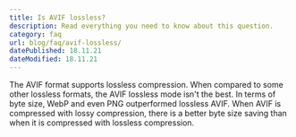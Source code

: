 ```yaml
---
title: Is AVIF lossless?
description: Read everything you need to know about this question.
category: faq
url: blog/faq/avif-lossless/
datePublished: 18.11.21
dateModified: 18.11.21
---
```


The AVIF format supports lossless compression. When compared to some other lossless formats, the AVIF lossless mode isn't the best. In terms of byte size, WebP and even PNG outperformed lossless AVIF. When AVIF is compressed with lossy compression, there is a better byte size saving than when it is compressed with lossless compression.
